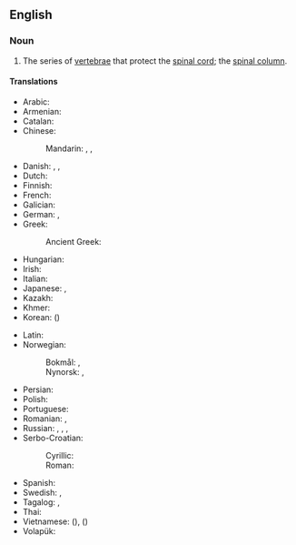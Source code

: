 ==English==

===Noun===
{{wikipedia}}
{{en-noun}}

# {{lb|en|skeleton}} The series of [[vertebra]]e that protect the [[spinal cord]]; the [[spinal column]].
#: {{syn|en|backbone|spinal column|spine}}

====Translations====
{{trans-top|vertebral column}}
* Arabic: {{t|ar|العمود الفقري}}
* Armenian: {{t+|hy|ողնաշար}}
* Catalan: {{t|ca|columna vertebral|f}}
* Chinese:
*: Mandarin: {{t+|cmn|脊椎|tr=jǐzhuī}}, {{t+|cmn|脊柱|tr=jǐzhù}}, {{t+|cmn|脊梁骨|tr=jǐlianggǔ}}
* Danish: {{t|da|hvirvelsøjle|c}}, {{t|da|rygrad|c}}, {{t+|da|rygsøjle|c}}
* Dutch: {{t+|nl|wervelkolom|m}}
* Finnish: {{t+|fi|selkäranka}}
* French: {{t+|fr|colonne vertébrale|f}}
* Galician: {{t+|gl|columna vertebral|f}}
* German: {{t+|de|Wirbelsäule|f}}, {{t+|de|Rückgrat|n}}
* Greek: {{t+|el|σπονδυλική στήλη|f}}
*: Ancient Greek: {{t|grc|ῥάχις|f}}
* Hungarian: {{t+|hu|gerincoszlop}}
* Irish: {{t|ga|colún veirteabrach|m}}
* Italian: {{t+|it|colonna vertebrale|f}}
* Japanese: {{t+|ja|脊椎|tr=せきつい, sekitsui}}, {{t+|ja|脊柱|tr=せきちゅう, sekichū}}
* Kazakh: {{t|kk|омыртқа бағанасы}}
* Khmer: {{t|km|ឆ្អឹងខ្នង|tr=c’əŋ knɑɑŋ}}
* Korean: {{t+|ko|척주}} ({{t|ko|脊柱}})
{{trans-mid}}
* Latin: {{t|la|columna vertebralis|f}}
* Norwegian:
*: Bokmål: {{t|nb|ryggsøyle|m|f}}, {{t|nb|virvelsøyle|m|f}}
*: Nynorsk: {{t|nn|ryggsøyle|f}}, {{t|nn|virvelsøyle|f}}
* Persian: {{t-needed|fa}}
* Polish: {{t+|pl|kręgosłup|m}}
* Portuguese: {{t+|pt|coluna vertebral|f}}
* Romanian: {{t+|ro|șira spinării|f}}, {{t+|ro|coloană vertebrală|f}}
* Russian: {{t|ru|позвоно́чный столб|m}}, {{t|ru|спинно́й хребе́т|m}}, {{t+|ru|позвоно́чник|m}}, {{t+|ru|хребе́т|m}}
* Serbo-Croatian:
*: Cyrillic: {{t|sh|кра́љежница|f}}
*: Roman: {{t+|sh|králježnica|f}}
* Spanish: {{t+|es|columna vertebral|f}}
* Swedish: {{t+|sv|ryggrad|c}}, {{t|sv|kotpelare|c}}
* Tagalog: {{t|tl|guluguran}}, {{t|tl|bangananan}}
* Thai: {{t-needed|th}}
* Vietnamese: {{t|vi|cột sống}} ({{t|vi|[[榾]][[𦡠]]|sc=Hani}}), {{t+|vi|xương sống}} ({{t|vi|[[𩩫]][[𦡠]]|sc=Hani}})
* Volapük: {{t+|vo|bäkabom}} 
{{trans-bottom}}